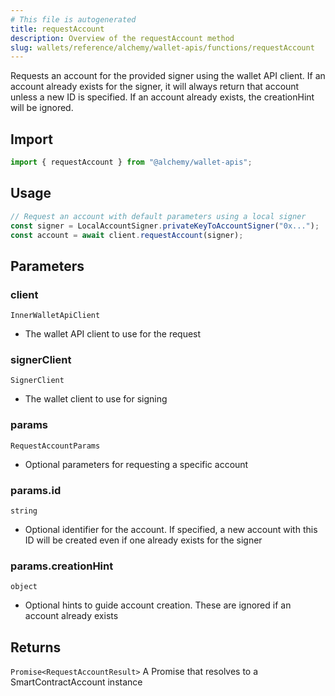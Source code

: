 ```yaml
---
# This file is autogenerated
title: requestAccount
description: Overview of the requestAccount method
slug: wallets/reference/alchemy/wallet-apis/functions/requestAccount
---
```


Requests an account for the provided signer using the wallet API client.
If an account already exists for the signer, it will always return that account unless a new ID is specified.
If an account already exists, the creationHint will be ignored.

## Import

```ts
import { requestAccount } from "@alchemy/wallet-apis";
```

## Usage

```ts
// Request an account with default parameters using a local signer
const signer = LocalAccountSigner.privateKeyToAccountSigner("0x...");
const account = await client.requestAccount(signer);
```

## Parameters

### client

`InnerWalletApiClient`

- The wallet API client to use for the request

### signerClient

`SignerClient`

- The wallet client to use for signing

### params

`RequestAccountParams`

- Optional parameters for requesting a specific account

### params.id

`string`

- Optional identifier for the account. If specified, a new account with this ID will be created even if one already exists for the signer

### params.creationHint

`object`

- Optional hints to guide account creation. These are ignored if an account already exists

## Returns

`Promise<RequestAccountResult>`
A Promise that resolves to a SmartContractAccount instance
